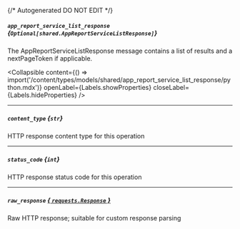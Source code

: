 {/* Autogenerated DO NOT EDIT  */}

##### `app_report_service_list_response` *{`Optional[shared.AppReportServiceListResponse]`}*
The AppReportServiceListResponse message contains a list of results and a nextPageToken if applicable.

<Collapsible content={() => import('/content/types/models/shared/app_report_service_list_response/python.mdx')} openLabel={Labels.showProperties} closeLabel={Labels.hideProperties} />


---
##### `content_type` *{`str`}*
HTTP response content type for this operation

---
##### `status_code` *{`int`}*
HTTP response status code for this operation

---
##### `raw_response` [*{ `requests.Response` }*](https://requests.readthedocs.io/en/latest/api/#requests.Response)
Raw HTTP response; suitable for custom response parsing


